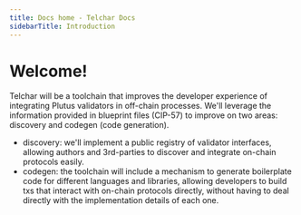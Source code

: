 ```yaml
---
title: Docs home - Telchar Docs
sidebarTitle: Introduction
---
```


# Welcome!

Telchar will be a toolchain that improves the developer experience of integrating Plutus validators in off-chain processes. We'll leverage the information provided in blueprint files (CIP-57) to improve on two areas: discovery and codegen (code generation).

- discovery: we'll implement a public registry of validator interfaces, allowing authors and 3rd-parties to discover and integrate on-chain protocols easily.
- codegen: the toolchain will include a mechanism to generate boilerplate code for different languages and libraries, allowing developers to build txs that interact with on-chain protocols directly, without having to deal directly with the implementation details of each one.

